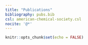 ```yaml
---
title: "Publications"
bibliography: pubs.bib
csl: american-chemical-society.csl
nocite: '@*'
---
```


```r
knitr::opts_chunk$set(echo = FALSE)
```

